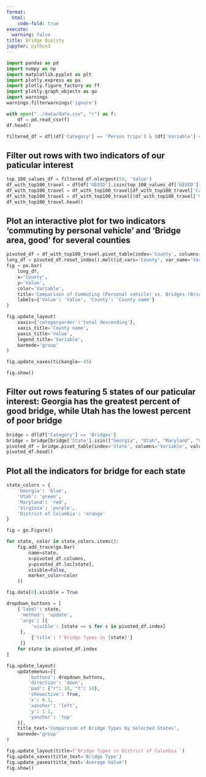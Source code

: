 ```yaml
---
format:
  html:
    code-fold: true
execute:
  warning: false
title: Bridge Quality
jupyter: python3
---
```




```python
import pandas as pd
import numpy as np
import matplotlib.pyplot as plt
import plotly.express as px
import plotly.figure_factory as ff
import plotly.graph_objects as go
import warnings
warnings.filterwarnings('ignore')
```

```python
with open("../data/data.csv", "r") as f:
    df = pd.read_csv(f)
df.head()
```

```python
filtered_df = df[(df['Category'] == 'Person trips') & (df['Variable'] == 'Total trips')]
```

## Filter out rows with two indicators of our paticular interest
```python
top_100_values_df = filtered_df.nlargest(50, 'Value')
df_with_top100_travel = df[df['GEOID'].isin(top_100_values_df['GEOID'])]
df_with_top100_travel = df_with_top100_travel[df_with_top100_travel['Category'].isin(['Bridges', 'Commuting'])]
df_with_top100_travel = df_with_top100_travel[(df_with_top100_travel['Variable'] == "Bridge area, good (square meters)") | (df_with_top100_travel['Variable'] == "Commute by car/ truck/van")]
df_with_top100_travel.head()
```

## Plot an interactive plot for two indicators 'commuting by personal vehicle' and 'Bridge area, good' for several counties
```python
pivoted_df = df_with_top100_travel.pivot_table(index='County', columns='Variable', values='Value', aggfunc='first')
long_df = pivoted_df.reset_index().melt(id_vars='County', var_name='Variable', value_name='Value')
fig = px.bar(
    long_df,
    x='County',
    y='Value',
    color='Variable',
    title='Comparison of Commuting (Personal vehicle) vs. Bridges (Bridge area, good) for the Counties with top 100 most Travel',
    labels={'Value': 'Value', 'County': 'County name'}
)

fig.update_layout(
    xaxis={'categoryorder':'total descending'},
    xaxis_title='County name',
    yaxis_title='Value',
    legend_title='Variable',
    barmode='group'
)

fig.update_xaxes(tickangle=-45)

fig.show()
```

## Filter out rows featuring 5 states of our paticular interest: Georgia has the greatest percent of good bridge, while Utah has the lowest percent of poor bridge
```python
bridge = df[df['Category'] == 'Bridges']
bridge = bridge[bridge['State'].isin(["Georgia", "Utah", "Maryland", "Virginia", "District of Columbia"])]
pivoted_df = bridge.pivot_table(index='State', columns='Variable', values='Value', aggfunc='mean')
pivoted_df.head()
```

## Plot all the indicators for bridge for each state
```python
state_colors = {
    'Georgia': 'blue',
    'Utah': 'green',
    'Maryland': 'red',
    'Virginia': 'purple',
    'District of Columbia': 'orange'
}

fig = go.Figure()

for state, color in state_colors.items():
    fig.add_trace(go.Bar(
        name=state,
        x=pivoted_df.columns,
        y=pivoted_df.loc[state],
        visible=False,  
        marker_color=color  
    ))

fig.data[0].visible = True

dropdown_buttons = [
    {'label': state,
     'method': 'update',
     'args': [{
         'visible': [state == s for s in pivoted_df.index]
     },
         {'title': f'Bridge Types in {state}'}
     ]}
    for state in pivoted_df.index
]

fig.update_layout(
    updatemenus=[{
        'buttons': dropdown_buttons,
        'direction': 'down',
        'pad': {"r": 10, "t": 10},
        'showactive': True,
        'x': 0.1,
        'xanchor': 'left',
        'y': 1.1,
        'yanchor': 'top'
    }],
    title_text='Comparison of Bridge Types by Selected States',
    barmode='group'
)

fig.update_layout(title=f'Bridge Types in District of Columbia ')
fig.update_xaxes(title_text='Bridge Type')
fig.update_yaxes(title_text='Average Value')
fig.show()
```